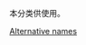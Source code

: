 {{catnav|頁面分類|…|维基百科维护|重定向}}
{{Redirect category|from=|to=|template={{PAGENAME}}}}

本分类供{{t1|关注度重定向}}使用。

{{CategoryTOC}}

[[Category:重定向|Alternative names]]